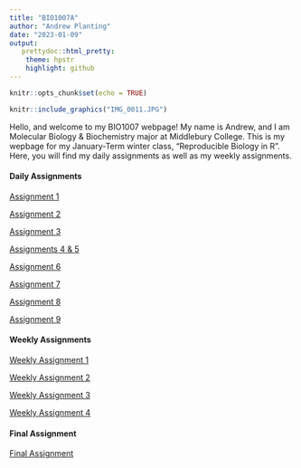 ```yaml
---
title: "BIO1007A"
author: "Andrew Planting"
date: "2023-01-09"
output:
   prettydoc::html_pretty:
    theme: hpstr
    highlight: github
---
```


```r
knitr::opts_chunk$set(echo = TRUE)
```

``` r
knitr::include_graphics("IMG_0011.JPG")
```

Hello, and welcome to my BIO1007 webpage! My name is Andrew, and I am Molecular Biology & Biochemistry major at Middlebury College. This is my wepbage for my January-Term winter class, "Reproducible Biology in R". Here, you will find my daily assignments as well as my weekly assignments. 

#### Daily Assignments

[Assignment 1](Assignment1.html)

[Assignment 2](Assignment2.html)

[Assignment 3](Assignment3.html)

[Assignments 4 & 5](Assignment4_5.html)

[Assignment 6](Assignment6.html)

[Assignment 7](Assignment7.html)

[Assignment 8](Assignment8.html)

[Assignment 9](Assignment9.html)

#### Weekly Assignments
[Weekly Assignment 1](WeeklyAssignment.html)

[Weekly Assignment 2](WeeklyAssignment2.html)

[Weekly Assignment 3](WeeklyAssignment3.html)

[Weekly Assignment 4](WeeklyAssignment4.html)

#### Final Assignment 
[Final Assignment](FinalAssignment.html)
